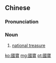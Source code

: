 ==Chinese==
{{zh-forms|s=国宝}}

===Pronunciation===
{{zh-pron
|m=guóbǎo
|c=gwok3 bou2
|h=pfs=koet-pó
|mn=kok-pó
|cat=n
}}

===Noun===
{{zh-noun}}

# [[national treasure]]

[[ko:國寶]]
[[mg:國寶]]
[[pt:國寶]]